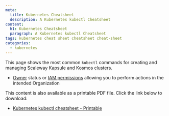 ```yaml
---
meta:
  title: Kubernetes Cheatsheet
  description: A Kubernetes kubectl Cheatsheet
content:
  h1: Kubernetes Cheatsheet
  paragraph: A Kubernetes kubectl Cheatsheet
tags: kubernetes cheat sheet cheatsheet cheat-sheet
categories:
  - kubernetes
---
```


This page shows the most common `kubectl` commands for creating and managing Scaleway Kapsule and Kosmos clusters.

<Macro id="requirements" />

- [Owner](/identity-and-access-management/iam/concepts/#owner) status or [IAM permissions](/identity-and-access-management/iam/concepts/#permission) allowing you to perform actions in the intended Organization

<Lightbox src="scaleway-kubernetes-cheatsheet.webp" alt="" size="large" />

<Message type="tip">
  This content is also available as a printable PDF file. Click the link below to download:

  - [Kubernetes kubectl cheatsheet - Printable](scaleway-kubernetes-cheatsheet.pdf)
</Message>